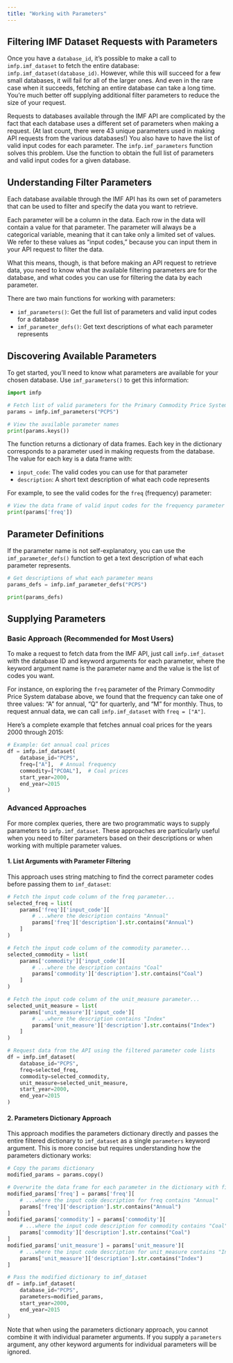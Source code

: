 ---
title: "Working with Parameters"
---

## Filtering IMF Dataset Requests with Parameters

Once you have a `database_id`, it’s possible to make a call to `imfp.imf_dataset` to fetch the entire database: `imfp.imf_dataset(database_id)`. However, while this will succeed for a few small databases, it will fail for all of the larger ones. And even in the rare case when it succeeds, fetching an entire database can take a long time. You’re much better off supplying additional filter parameters to reduce the size of your request.

Requests to databases available through the IMF API are complicated by the fact that each database uses a different set of parameters when making a request. (At last count, there were 43 unique parameters used in making API requests from the various databases!) You also have to have the list of valid input codes for each parameter. The `imfp.imf_parameters` function solves this problem. Use the function to obtain the full list of parameters and valid input codes for a given database.

## Understanding Filter Parameters

Each database available through the IMF API has its own set of parameters that can be used to filter and specify the data you want to retrieve.

Each parameter will be a column in the data. Each row in the data will contain a value for that parameter. The parameter will always be a categorical variable, meaning that it can take only a limited set of values. We refer to these values as "input codes," because you can input them in your API request to filter the data.

What this means, though, is that before making an API request to retrieve data, you need to know what the available filtering parameters are for the database, and what codes you can use for filtering the data by each parameter.

There are two main functions for working with parameters:

- `imf_parameters()`: Get the full list of parameters and valid input codes for a database
- `imf_parameter_defs()`: Get text descriptions of what each parameter represents

## Discovering Available Parameters

To get started, you'll need to know what parameters are available for your chosen database. Use `imf_parameters()` to get this information:

``` {python}
import imfp

# Fetch list of valid parameters for the Primary Commodity Price System database
params = imfp.imf_parameters("PCPS")

# View the available parameter names
print(params.keys())
```

The function returns a dictionary of data frames. Each key in the dictionary corresponds to a parameter used in making requests from the database. The value for each key is a data frame with:

- `input_code`: The valid codes you can use for that parameter
- `description`: A short text description of what each code represents

For example, to see the valid codes for the `freq` (frequency) parameter:

``` {python}
# View the data frame of valid input codes for the frequency parameter
print(params['freq'])
```

## Parameter Definitions

If the parameter name is not self-explanatory, you can use the `imf_parameter_defs()` function to get a text description of what each parameter represents.

``` {python}
# Get descriptions of what each parameter means
params_defs = imfp.imf_parameter_defs("PCPS")

print(params_defs)
```

## Supplying Parameters

### Basic Approach (Recommended for Most Users)

To make a request to fetch data from the IMF API, just call `imfp.imf_dataset` with the database ID and keyword arguments for each parameter, where the keyword argument name is the parameter name and the value is the list of codes you want.

For instance, on exploring the `freq` parameter of the Primary Commodity Price System database above, we found that the frequency can take one of three values: "A" for annual, "Q" for quarterly, and "M" for monthly. Thus, to request annual data, we can call `imfp.imf_dataset` with `freq = ["A"]`.

Here's a complete example that fetches annual coal prices for the years 2000 through 2015:

``` {python}
# Example: Get annual coal prices
df = imfp.imf_dataset(
    database_id="PCPS",
    freq=["A"],  # Annual frequency
    commodity=["PCOAL"],  # Coal prices
    start_year=2000,
    end_year=2015
)
```

### Advanced Approaches

For more complex queries, there are two programmatic ways to supply parameters to `imfp.imf_dataset`. These approaches are particularly useful when you need to filter parameters based on their descriptions or when working with multiple parameter values.

#### 1. List Arguments with Parameter Filtering

This approach uses string matching to find the correct parameter codes before passing them to `imf_dataset`:

``` {python}
# Fetch the input code column of the freq parameter...
selected_freq = list(
    params['freq']['input_code'][
        # ...where the description contains "Annual"
        params['freq']['description'].str.contains("Annual")
    ]
)

# Fetch the input code column of the commodity parameter...
selected_commodity = list(
    params['commodity']['input_code'][
        # ...where the description contains "Coal"
        params['commodity']['description'].str.contains("Coal")
    ]
)

# Fetch the input code column of the unit_measure parameter...
selected_unit_measure = list(
    params['unit_measure']['input_code'][
        # ...where the description contains "Index"
        params['unit_measure']['description'].str.contains("Index")
    ]
)

# Request data from the API using the filtered parameter code lists
df = imfp.imf_dataset(
    database_id="PCPS",
    freq=selected_freq,
    commodity=selected_commodity,
    unit_measure=selected_unit_measure,
    start_year=2000,
    end_year=2015
)
```

#### 2. Parameters Dictionary Approach

This approach modifies the parameters dictionary directly and passes the entire filtered dictionary to `imf_dataset` as a single `parameters` keyword argument. This is more concise but requires understanding how the parameters dictionary works:

``` {python}
# Copy the params dictionary
modified_params = params.copy()

# Overwrite the data frame for each parameter in the dictionary with filtered rows
modified_params['freq'] = params['freq'][
    # ...where the input code description for freq contains "Annual"
    params['freq']['description'].str.contains("Annual")
]
modified_params['commodity'] = params['commodity'][
    # ...where the input code description for commodity contains "Coal"
    params['commodity']['description'].str.contains("Coal")
]
modified_params['unit_measure'] = params['unit_measure'][
    # ...where the input code description for unit_measure contains "Index"
    params['unit_measure']['description'].str.contains("Index")
]

# Pass the modified dictionary to imf_dataset
df = imfp.imf_dataset(
    database_id="PCPS",
    parameters=modified_params,
    start_year=2000,
    end_year=2015
)
```

Note that when using the parameters dictionary approach, you cannot combine it with individual parameter arguments. If you supply a `parameters` argument, any other keyword arguments for individual parameters will be ignored.

